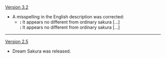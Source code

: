 {{Change History/Header}}
[[Version 3.2]]
* A misspelling in the English description was corrected:
** '''{{Color|Old}}:''' It appears no different from ordinary sakura {{Highlight|pedals}} [...]<br>'''{{Color|New}}:''' It appears no different from ordinary sakura {{Highlight|petals}} [...]
----
[[Version 2.5]]
* Dream Sakura was released.
